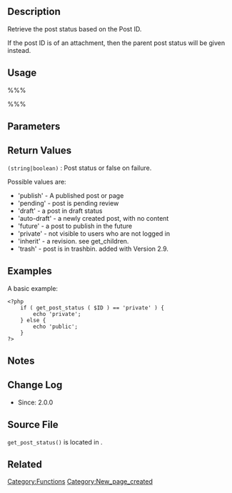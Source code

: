 {{Languages|
{{en|Function Reference/get post status}}
{{it|Riferimento_funzioni/get_post_status}}
{{ja|関数リファレンス/get post status}}
{{ru|Справочник_по_функциям/get_post_status}}
}}
== Description ==
Retrieve the post status based on the Post ID. 

If the post ID is of an attachment, then the parent post status will be given instead. 

== Usage ==
%%%<?php get_post_status( $ID ) ?>%%%

== Parameters ==
{{Parameter|$post|int/object|Post ID or post object. This function will will return the status of the current post if $ID is not provided.|optional|&#39;&#39;}}

== Return Values ==
; <tt>(string&#124;boolean)</tt> : Post status or false on failure.

Possible values are:

* 'publish' - A published post or page
* 'pending' - post is pending review
* 'draft' - a post in draft status
* 'auto-draft' - a newly created post, with no content
* 'future' - a post to publish in the future
* 'private' - not visible to users who are not logged in
* 'inherit' - a revision. see get_children.
* 'trash' - post is in trashbin. added with Version 2.9.

== Examples ==
<!-- Need creative examples. Feel free to link to external examples. -->
A basic example:
<pre>
<?php
	if ( get_post_status ( $ID ) == 'private' ) {
		echo 'private';
	} else {
		echo 'public';
	}
?>
</pre>

== Notes ==

== Change Log ==
* Since: 2.0.0

== Source File ==
<tt>get_post_status()</tt> is located in {{Trac|wp-includes/post.php}}.

== Related ==
<!--
    To Do:
    Need to find related functions.
    Need to create groups of functions and create templates to add them to a page quickly.
    Some functions may be related to many groups of functions.
-->

{{Tag Footer}}

[[Category:Functions]]
[[Category:New_page_created]]